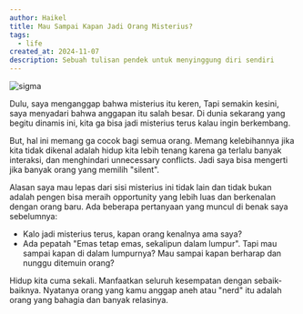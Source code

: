 ```yaml
---
author: Haikel
title: Mau Sampai Kapan Jadi Orang Misterius?
tags:
  - life
created_at: 2024-11-07
description: Sebuah tulisan pendek untuk menyinggung diri sendiri
---
```


<img
  src="https://i.pinimg.com/564x/9f/ee/d6/9feed6fd2586505d08d2dfdeeec56ac8.jpg"
  alt="sigma"
/>

Dulu, saya menganggap bahwa misterius itu keren, Tapi semakin kesini, saya menyadari bahwa anggapan itu salah besar. Di dunia sekarang yang begitu dinamis ini, kita ga bisa jadi misterius terus kalau ingin berkembang.

But, hal ini memang ga cocok bagi semua orang. Memang kelebihannya jika kita tidak dikenal adalah hidup kita lebih tenang karena ga terlalu banyak interaksi, dan menghindari unnecessary conflicts. Jadi saya bisa mengerti jika banyak orang yang memilih "silent".

Alasan saya mau lepas dari sisi misterius ini tidak lain dan tidak bukan adalah pengen bisa meraih opportunity yang lebih luas dan berkenalan dengan orang baru. Ada beberapa pertanyaan yang muncul di benak saya sebelumnya:

- Kalo jadi misterius terus, kapan orang kenalnya ama saya?
- Ada pepatah "Emas tetap emas, sekalipun dalam lumpur". Tapi mau sampai kapan di dalam lumpurnya? Mau sampai kapan berharap dan nunggu ditemuin orang?

Hidup kita cuma sekali. Manfaatkan seluruh kesempatan dengan sebaik-baiknya. Nyatanya orang yang kamu anggap aneh atau "nerd" itu adalah orang yang bahagia dan banyak relasinya.
